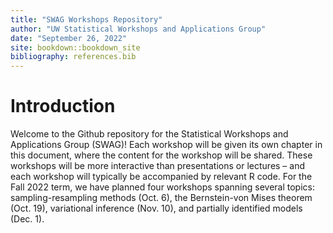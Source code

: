 ```yaml
--- 
title: "SWAG Workshops Repository"
author: "UW Statistical Workshops and Applications Group"
date: "September 26, 2022"
site: bookdown::bookdown_site
bibliography: references.bib 
---
```


# Introduction

Welcome to the Github repository for the Statistical Workshops and Applications Group (SWAG)! Each workshop will be given its own chapter in this document, where the content for the workshop will be shared. These workshops will be more interactive than presentations or lectures -- and each workshop will typically be accompanied by relevant R code. For the Fall 2022 term, we have planned four workshops spanning several topics: sampling-resampling methods (Oct. 6), the Bernstein-von Mises theorem (Oct. 19), variational inference (Nov. 10), and partially identified models (Dec. 1). 

